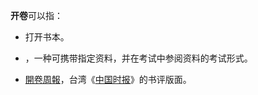 
'''开卷'''可以指：
{{wiktionary}}
*打开书本。
*{{ld|开卷考试|Kofferklausur}}，一种可携带指定资料，并在考试中参阅资料的考试形式。
*[[開卷周報|開卷周報]]，台湾《[[中国时报|中国时报]]》的书评版面。

{{disamb|cat = 二字消歧义}}